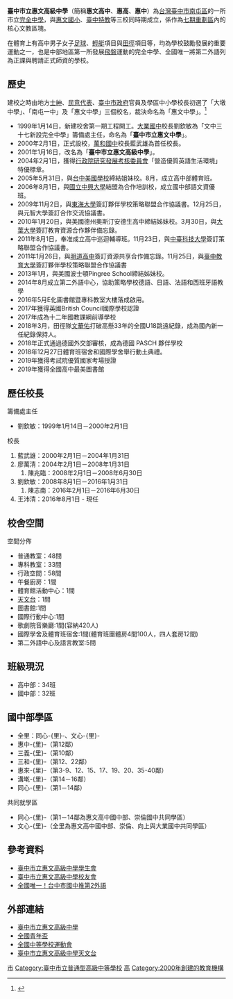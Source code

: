 {{Coord|24.152028357526596|120.6404778128518|display=title}}
{{Infobox School
| name = 臺中市惠文高級中學 
| other_name = Taichung Municipal<br>Hui-Wen Senior High School 
| image = [[File:Taichung_Municipal_Hui_Wen_High_School_main_gate_20190817.jpg|280px]]
| logo = [[File:tcmhwh.gif|100px]]
| motto = <!--校訓-->HiMe(Health intelligence morality emotions)
| established = 2000年 臺中市惠文中學
| type = [[普通型高級中等學校|普通型高級中等學校]]、完全中學
| religion = 
| affiliation = [[臺中市教育局|臺中市教育局]]
| district = {{TWN}}[[臺中市|臺中市]]
| grades = 國一至高三（含國中部）
| president = 
| principal =王沛清
| dean = 
| college = 
| house = 
| sc = 
| cs = 
| free_label2 = 校地面積
| free_text2 = 3.4917[[公頃|公頃]]
| free_label3 = 招生性別 
| free_text3 = 男女兼收
| faculty = 168
| staff = 22
| students = 2220人<br>高中部1245人、男686女570；34班<br>國中部977人；30班
| athletics = [[足球|足球]]、[[輕艇|輕艇]]、[[田徑|田徑]]、[[飛盤|飛盤]]
| conference = 高中男女足球隊、輕艇隊、田徑隊
| colors = [[橘色|橘色]]
| mascot = 
| magazine = Hwsh惠聲惠影
| address = [[臺中市|臺中市]][[南屯區|南屯區]][[公益路|公益路]]二段298號
|pushpin_map=Taiwan Taichung 
| tel = 04-2250-3928
| fax = 04-2250-3247
| mail = 
| website = http://www.hwsh.tc.edu.tw/
}}

'''臺中市立惠文高級中學'''（簡稱'''惠文高中'''、'''惠高'''、'''惠中'''）為[[台灣|台灣]][[臺中市|臺中市]][[南屯區|南屯區]]的一所市立[[完全中學|完全中學]]，與[[臺中市南屯區惠文國民小學|惠文國小]]、[[臺中市立臺中特殊教育學校|臺中特教]]等三校同時期成立，係作為[[七期重劃區|七期重劃區]]內的核心文教區塊。

在體育上有高中男子女子[[足球|足球]]、[[輕艇|輕艇]]項目與[[田徑|田徑]]項目等，均為學校鼓勵發展的重要運動之一，也是中部地區第一所發展[[飛盤|飛盤]]運動的完全中學、全國唯一將第二外語列為正課與聘請正式師資的學校。

==歷史==
建校之時由地方[[士紳|士紳]]、[[民意代表|民意代表]]、[[臺中市政府|臺中市政府]]官員及學區中小學校長初選了「大墩中學」、「南屯一中」及「惠文中學」三個校名，裁決命名為「惠文中學」。<ref>{{cite book |author1=蔡佩-{听}- |coauthors=陳淑美 |title=東海大學105學年度師資培育中心 教學實習課程見習報告彙整 - 惠文高中 |date=2017/4 |publisher=東海大學 |location=台中 |page=第4頁 |url=http://tep.thu.edu.tw/g01710108/minarai%20report.pdf |accessdate=2018-07-23}}</ref>
*1999年1月14日，新建校舍第一期工程開工。[[臺中市立大業國民中學|大業國中]]校長劉欽敏為「文中三十七新設完全中學」籌備處主任，命名為「'''臺中市立惠文中學'''」。
*2000年2月1日，正式設校，[[臺中市立萬和國民中學|萬和國中]]校長藍武雄為首任校長。
*2001年1月16日，改名為「'''臺中市立惠文高級中學'''」。
*2004年2月1日，獲得[[行政院研究發展考核委員會|行政院研究發展考核委員會]]「營造優質英語生活環境」特優標章。
*2005年5月31日，與[[台中美國學校|台中美國學校]]締結姐妹校。8月，成立高中部體育班。
*2006年8月1日，與[[國立中興大學|國立中興大學]]結盟為合作培訓校，成立國中部語文資優班。
*2009年11月2日，與[[東海大學_(台灣)|東海大學]]簽訂夥伴學校策略聯盟合作協議書。12月25日，與元智大學簽訂合作交流協議書。
*2010年1月20日，與美國德州奧斯汀安德生高中締結姊妹校。3月30日，與[[大葉大學|大葉大學]]簽訂教育資源合作夥伴備忘錄。
*2011年8月1日，奉准成立高中巡迴輔導班。11月23日，與[[中臺科技大學|中臺科技大學]]簽訂策略聯盟合作協議書。
*2011年1月26日，與[[明道高中|明道高中]]簽訂資源共享合作備忘錄。11月25日，與[[臺中教育大學|臺中教育大學]]簽訂夥伴學校策略聯盟合作協議書
*2013年1月，與美國波士頓Pingree School締結姊妹校。
*2014年8月成立第二外語中心，協助策略學校德語、日語、法語和西班牙語教學
*2016年5月E化圖書館暨專科教室大樓落成啟用。
*2017年獲得英國British Council國際學校認證
*2017年成為十二年國教課綱前導學校
*2018年3月，田徑隊[[文華佑|文華佑]]打破高懸33年的全國U18跳遠紀錄，成為國內新一任紀錄保持人。
*2018年正式通過德國外交部審核，成為德國 PASCH 夥伴學校
*2018年12月27日體育班宿舍和國際學舍舉行動土典禮。
*2019年獲得考試院優質國家考場授證
*2019年獲得全國高中最美圖書館

==歷任校長==
;籌備處主任
*劉欽敏：1999年1月14日－2000年2月1日

;校長
#藍武雄：2000年2月1日－2004年1月31日
#廖萬清：2004年2月1日－2008年1月31日
##陳兆臨：2008年2月1日－2008年6月30日
#劉欽敏：2008年8月1日－2016年1月31日
##陳志南：2016年2月1日－2016年6月30日
#王沛清：2016年8月1日 - 現任

==校舍空間==
;空間分佈
*普通教室：48間
*專科教室：33間
*行政空間：58間
*午餐廚房：1間
*體育館活動中心：1間
*[[臺中市立惠文高級中學天文台|天文台]]：1間
*圖書館:1間
*國際行動中心:1間
*歌劇院音樂廳:1間(容納420人)
*國際學舍及體育班宿舍:1間(體育班團體房4間100人，四人套房12間)
*第二外語中心及語言教室:5間

== 班級現況 ==
*高中部：34班
*國中部：32班

== 國中部學區 ==
*全里：同心-{里}-、文心-{里}-
*惠中-{里}-（第12鄰）
*三義-{里}-（第10鄰）
*三和-{里}-（第12、22鄰）
*惠來-{里}-（第3-9、12、15、17、19、20、35-40鄰）
*溝墘-{里}-（第14－16鄰）
*同心-{里}-（第1－14鄰）

;共同就學區
*同心-{里}-（第1－14鄰為惠文高中國中部、崇倫國中共同學區）
*文心-{里}-（全里為惠文高中國中部、崇倫、向上與大業國中共同學區）

== 參考資料 ==
{{reflist}}
*[http://www.wretch.cc/blog/hwsh 臺中市立惠文高級中學學生會] {{Wayback|url=http://www.wretch.cc/blog/hwsh |date=20140103093528 }}
*[http://www.wretch.cc/blog/hwshaa 臺中市立惠文高級中學校友會] {{Wayback|url=http://www.wretch.cc/blog/hwshaa |date=20131230225342 }}
*[http://www.chinatimes.com/realtimenews/20151218004680-260405 全國唯一！台中市國中推第2外語] {{Wayback|url=http://www.chinatimes.com/realtimenews/20151218004680-260405 |date=20160806191350 }}

==外部連結==
{{Commonscat|Taichung Municipal Hui-Wen High School}}
*[http://www.hwsh.tc.edu.tw/ 臺中市立惠文高級中學] {{Wayback|url=http://www.hwsh.tc.edu.tw/ |date=20091211200045 }}
*[[全國青年盃|全國青年盃]]
*[[全國中等學校運動會|全國中等學校運動會]]
*[[臺中市立惠文高級中學天文台|臺中市立惠文高級中學天文台]]

{{Super Nine策略聯盟}}
{{臺中市高級中等學校列表}}
{{臺中市國民中小學}}
{{臺中市第七期市地重劃區}}

[[Category:臺中市完全中學|市]]
[[Category:臺中市立普通型高級中等學校|Category:臺中市立普通型高級中等學校]]
[[Category:南屯區學校|高]]
[[Category:2000年創建的教育機構|Category:2000年創建的教育機構]]